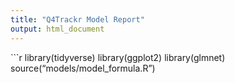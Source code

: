 ```yaml
---
title: "Q4Trackr Model Report"
output: html_document
---
```


```r
library(tidyverse)
library(ggplot2)
library(glmnet)
source("models/model_formula.R")